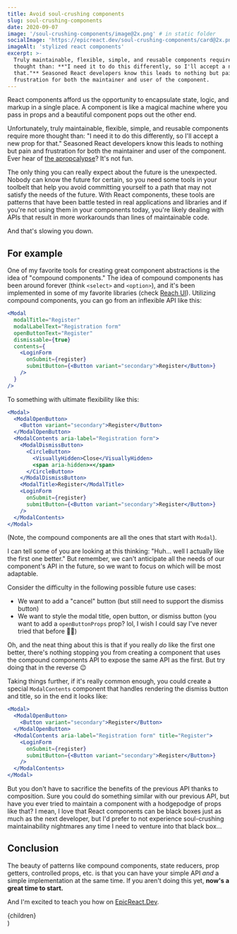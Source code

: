 ```yaml
---
title: Avoid soul-crushing components
slug: soul-crushing-components
date: 2020-09-07
image: '/soul-crushing-components/image@2x.png' # in static folder
socialImage: 'https://epicreact.dev/soul-crushing-components/card@2x.png'
imageAlt: 'stylized react components'
excerpt: >-
  Truly maintainable, flexible, simple, and reusable components require more
  thought than: **"I need it to do this differently, so I'll accept a new prop for
  that."** Seasoned React developers know this leads to nothing but pain and
  frustration for both the maintainer and user of the component.
---
```


React components afford us the opportunity to encapsulate state, logic, and
markup in a single place. A component is like a magical machine where you
pass in props and a beautiful component pops out the other end.

Unfortunately, truly maintainable, flexible, simple, and reusable components
require more thought than: "I need it to do this differently, so I'll accept a
new prop for that." Seasoned React developers know this leads to nothing but
pain and frustration for both the maintainer and user of the component. Ever
hear of
[the apropcalypse](https://twitter.com/gurlcode/status/1002110517094371328)?
It's not fun.

The only thing you can really expect about the future is the unexpected. Nobody
can know the future for certain, so you need some tools in your toolbelt that
help you avoid committing yourself to a path that may not satisfy the needs of
the future. With React components, these tools are patterns that have been
battle tested in real applications and libraries and if you're not using them in
your components today, you're likely dealing with APIs that result in more
workarounds than lines of maintainable code.

And that's slowing you down.

## For example

One of my favorite tools for creating great component abstractions is the idea
of "compound components." The idea of compound components has been around
forever (think `<select>` and `<option>`), and it's been implemented in some of
my favorite libraries (check [Reach UI](https://reach.tech/)). Utilizing
compound components, you can go from an inflexible API like this:

```jsx
<Modal
  modalTitle="Register"
  modalLabelText="Registration form"
  openButtonText="Register"
  dismissable={true}
  contents={
    <LoginForm
      onSubmit={register}
      submitButton={<Button variant="secondary">Register</Button>}
    />
  }
/>
```

To something with ultimate flexibility like this:

```jsx
<Modal>
  <ModalOpenButton>
    <Button variant="secondary">Register</Button>
  </ModalOpenButton>
  <ModalContents aria-label="Registration form">
    <ModalDismissButton>
      <CircleButton>
        <VisuallyHidden>Close</VisuallyHidden>
        <span aria-hidden>×</span>
      </CircleButton>
    </ModalDismissButton>
    <ModalTitle>Register</ModalTitle>
    <LoginForm
      onSubmit={register}
      submitButton={<Button variant="secondary">Register</Button>}
    />
  </ModalContents>
</Modal>
```

(Note, the compound components are all the ones that start with `Modal`).

I can tell some of you are looking at this thinking: "Huh... well I actually
like the first one better." But remember, we can't anticipate all the needs of
our component's API in the future, so we want to focus on which will be most
adaptable.

Consider the difficulty in the following possible future use cases:

- We want to add a "cancel" button (but still need to support the dismiss
  button)
- We want to style the modal title, open button, or dismiss button (you want to
  add a `openButtonProps` prop? lol, I wish I could say I've never tried that
  before 🤦‍♂️)

Oh, and the neat thing about this is that if you really _do_ like the first one
better, there's nothing stopping you from creating a component that uses the
compound components API to expose the same API as the first. But try doing that
in the reverse 😉

Taking things further, if it's really common enough, you could create a special
`ModalContents` component that handles rendering the dismiss button and title,
so in the end it looks like:

```jsx
<Modal>
  <ModalOpenButton>
    <Button variant="secondary">Register</Button>
  </ModalOpenButton>
  <ModalContents aria-label="Registration form" title="Register">
    <LoginForm
      onSubmit={register}
      submitButton={<Button variant="secondary">Register</Button>}
    />
  </ModalContents>
</Modal>
```

But you don't have to sacrifice the benefits of the previous API thanks to
composition. Sure you could do something similar with our previous API, but have
you ever tried to maintain a component with a hodgepodge of props like that? I
mean, I love that React components can be black boxes just as much as the next
developer, but I'd prefer to not experience soul-crushing maintainability
nightmares any time I need to venture into that black box...

## Conclusion

The beauty of patterns like compound components, state reducers, prop getters,
controlled props, etc. is that you can have your simple API _and_ a simple
implementation at the same time. If you aren't doing this yet, **now's a great
time to start.**

And I'm excited to teach you how on [EpicReact.Dev](https://epicreact.dev).


  <Article {...pageContext} {...props}>
    {children}
  </Article>
)
